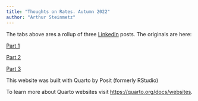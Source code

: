 ```yaml
---
title: "Thoughts on Rates. Autumn 2022"
author: "Arthur Steinmetz"
---
```


The tabs above ares a rollup of three [LinkedIn](https://www.linkedin.com/in/asteinmetz/) posts. The originals are here:

[Part 1](https://www.linkedin.com/pulse/thoughts-rates-chart-pack-fall-2022-part-one-arthur-steinmetz/)

[Part 2](https://www.linkedin.com/pulse/thoughts-rates-chart-pack-fall-2022-part-2-arthur-steinmetz/)

[Part 3](https://www.linkedin.com/pulse/thoughts-rates-chart-pack-fall-2022-part-3-arthur-steinmetz/)

This website was built with Quarto by Posit (formerly RStudio)

To learn more about Quarto websites visit <https://quarto.org/docs/websites>.

